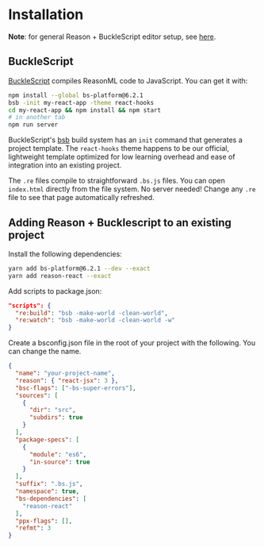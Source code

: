 
# Installation

**Note**: for general Reason + BuckleScript editor setup, see [here](/docs/manual/latest/editor-plugins).

## BuckleScript

[BuckleScript](/docs/reason-compiler/latest) compiles ReasonML code to JavaScript. You can get it with:

```sh
npm install --global bs-platform@6.2.1
bsb -init my-react-app -theme react-hooks
cd my-react-app && npm install && npm start
# in another tab
npm run server
```

BuckleScript's [bsb](/docs/reason-compiler/latest/build-overview) build system has an `init` command that generates a project template. The `react-hooks` theme happens to be our official, lightweight template optimized for low learning overhead and ease of integration into an existing project.

The `.re` files compile to straightforward `.bs.js` files. You can open `index.html` directly from the file system. No server needed! Change any `.re` file to see that page automatically refreshed.

## Adding Reason + Bucklescript to an existing project

Install the following dependencies:

```sh
yarn add bs-platform@6.2.1 --dev --exact
yarn add reason-react --exact
```

Add scripts to package.json:

```json
"scripts": {
  "re:build": "bsb -make-world -clean-world",
  "re:watch": "bsb -make-world -clean-world -w"
}
```

Create a bsconfig.json file in the root of your project with the following. You can change the name.

```json
{
  "name": "your-project-name",
  "reason": { "react-jsx": 3 },
  "bsc-flags": ["-bs-super-errors"],
  "sources": [
    {
      "dir": "src",
      "subdirs": true
    }
  ],
  "package-specs": [
    {
      "module": "es6",
      "in-source": true
    }
  ],
  "suffix": ".bs.js",
  "namespace": true,
  "bs-dependencies": [
    "reason-react"
  ],
  "ppx-flags": [],
  "refmt": 3
}
```
